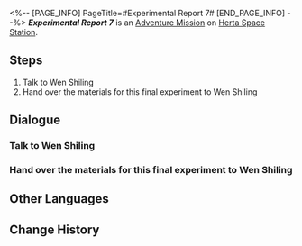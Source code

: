 <%-- [PAGE_INFO]
PageTitle=#Experimental Report 7#
[END_PAGE_INFO] --%>
{{Stub|Dialogue.}}
{{Mission Infobox
|id            = 8000177
|title         = 
|image         = <!--Mission Experimental Report 7.png-->
|type          = Adventure
|event_name    = 
|chapter       = 
|requirements  = 
* [[Trailblaze Mission]] ''[[The Past Will Return as an Avalanche]]'' completed
* [[Adventure Mission]] ''[[Experimental Report 6]]'' completed
* Reach [[Trailblaze Level]] 21
|summary       = <!--official mission summary from Fate's Atlas-->
|characters    = Trailblazer; Wen Shiling
|startLocation = [[Herta Space Station]] - [[Master Control Zone]]
|world         = Herta Space Station
|area          = Master Control Zone
|prev          = Experimental Report 6
|next          = 
|rewards       = 
}}
'''''Experimental Report 7''''' is an [[Adventure Mission]] on [[Herta Space Station]].

==Steps==
# Talk to Wen Shiling
# Hand over the materials for this final experiment to Wen Shiling

<!--
==Gameplay Notes==

--><!--
==Trial Character==

-->
==Dialogue==
{{Stub Dialogue}}

===Talk to Wen Shiling{{subst:void|<!--800017701-->}}===
{{Mission Description|type=adventure|location=Master Control Zone|It's the final experiment, finally. Ask Wen Shiling what materials are still missing in this experiment.}}
{{Dialogue Start}}
:{{tx}}
{{Dialogue End}}

===Hand over the materials for this final experiment to Wen Shiling{{subst:void|<!--800017702-->}}===
{{Mission Description|type=adventure|location=Master Control Zone|update|After settling on the final round of topics, hand over the materials to Wen Shiling, and you're done.}}
{{Dialogue Start}}
:{{tx}}
{{Dialogue End}}

==Other Languages==
{{Other Languages
|en   = Experimental Report 7
|zhs  = 实验报告•其七
|zht  = 實驗報告•其七
|ja   = 実験報告書・7
|ko   = 실험 보고서•7
|es   = Informe de experimento VII
|fr   = Rapport d'expérience 7
|ru   = Отчёт VII
|th   = รายงานการทดลอง 7
|vi   = Báo Cáo Thí Nghiệm 7
|de   = Experimentbericht 7
|id   = Laporan Eksperimen 7
|pt   = Relatório Experimental 7
}}

==Change History==
{{Change History|1.1}}
